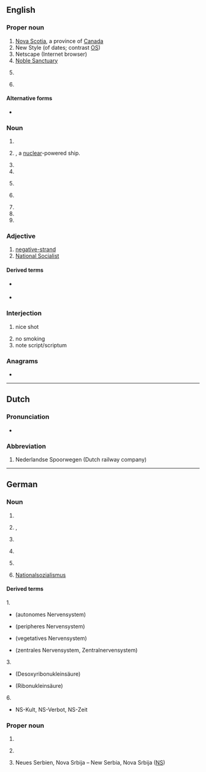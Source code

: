 {{also|Appendix:Variations of "ns"}}
==English==

===Proper noun===
{{en-proper noun}}

# [[Nova Scotia]], a province of [[Canada]]
# New Style (of dates; contrast [[OS]])
# Netscape (Internet browser)
# [[Noble Sanctuary]]
# {{lb|en|rail}} {{w|Norfolk Southern Railway|Norfolk Southern (Railroad)}}
# {{lb|en|rail}} {{initialism of|{{l|nl|Nederlands|Nederlandse}} {{l|nl|spoorweg|Spoorwegen}}|lang=en}} {{gloss|Dutch Railways}}

====Alternative forms====
* {{l|en|N.S.}} {{q|Nova Scotia|New Style}}

===Noun===
{{head|en|noun}}

# {{initialism of|nervous system|lang=en}}
# {{initialism of|en|nuclear ship|nodot=1}}, a [[nuclear]]-powered ship.
# {{initialism of|[[native speaker]]|lang=en}}
# {{initialism of|[[neutron star]]|lang=en}}
# {{lb|en|Ireland|usually as part of a name}} {{initialism of|[[w:National school|National School]]|lang=en}}
# {{lb|en|informal}} {{initialism of|w:NATO state|lang=en}}
# {{initialism of|no show|lang=en}}
# {{initialism of|namespace|lang=en}}
# {{initialism of|{{w|Nintendo Switch}}|lang=en}}

===Adjective===
{{head|en|adjective}}

# [[negative-strand]]
# [[National Socialist]]

====Derived terms====
{{sense|negative-strand}}
* {{l|en|NNS}} {{gloss|[[nonsegmented]] [[negative]]-[[strand]]}}
* {{l|en|NS RNA virus}} {{gloss|[[negative-strand RNA virus]]}}

===Interjection===
{{en-interj}}

# {{lb|en|video games|first-person shooters}} nice shot
# no smoking
# note script/scriptum

===Anagrams===
* {{anagrams|en|a=ns|S/N|SN|Sn|sn}}

----

==Dutch==

===Pronunciation===
* {{audio|Nl-NS.ogg|audio|lang=nl}}

===Abbreviation===
{{rfc-header|Abbreviation}}
{{head|nl|abbreviation}}

# {{lb|nl|rail transport}} Nederlandse Spoorwegen (Dutch railway company)

----

==German==

===Noun===
{{head|de|noun}}

# {{abbreviation of|[[Nervensystem]]||nervous system ([[NS#English|NS]])|lang=de}}
# {{abbreviation of|[[Nachsatz]]|lang=de}}, {{abbreviation of|[[Nachschrift]]|lang=de}}
# {{abbreviation of|[[Nukleinsäure]]|lang=de}}
# {{abbreviation of|[[Nebensatz]]|lang=de}} {{q|contrast ''[[Hauptsatz]]'', [[HS]]}}
# {{lb|de|mathematics}} {{abbreviation of|[[Nullstelle]]|lang=de}}
# [[Nationalsozialismus]]

====Derived terms====
1.
* {{l|de|ANS}} (autonomes Nervensystem)
* {{l|de|PNS}} (peripheres Nervensystem)
* {{l|de|VNS}} (vegetatives Nervensystem)
* {{l|de|ZNS}} (zentrales Nervensystem, Zentralnervensystem)
3.
* {{l|de|DNS}} (Desoxyribonukleinsäure)
* {{l|de|RNS}} (Ribonukleinsäure)
6.
* NS-Kult, NS-Verbot, NS-Zeit<!-- less common: NS-Paranoia, NS-Schuldkult -->

===Proper noun===
{{head|de|proper noun}}

# {{abbreviation of|[[Niederschlesien]]||[[Lower Silesia]]|lang=de}}
# {{lb|de|now|informal}} {{abbreviation of|[[Niedersachsen]]||[[Lower Saxony]]|lang=de}} {{q|compare the official abbreviation [[NI]]}}
# Neues Serbien, Nova Srbija – New Serbia, Nova Srbija ([[NS#English|NS]])